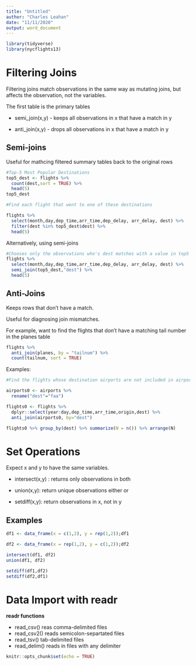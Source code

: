 ---
title: "Untitled"
author: "Charles Leahan"
date: "11/11/2020"
output: word_document
---

```{r}
library(tidyverse)
library(nycflights13)
```

# Filtering Joins 

Filtering joins match observations in the same way as mutating joins, but affects the observation, not the variables. 

The first table is the primary tables

* semi_join(x,y) - keeps all observations in x that have a match in y 

* anti_join(x,y) - drops all observations in x that have a match in y 


## Semi-joins

Useful for mathcing filtered summary tables back to the original rows 


```{r}
#Top-5 Most Popular Destinations
top5_dest <- flights %>%  
  count(dest,sort = TRUE) %>% 
  head(5)
top5_dest
```


```{r}
#Find each flight that went to one of these destinations 

flights %>% 
  select(month,day,dep_time,arr_time,dep_delay, arr_delay, dest) %>%
  filter(dest %in% top5_dest$dest) %>% 
  head(5)
```

Alternatively, using semi-joins

```{r}
#Chooses only the observations who's dest matches with a value in top5
flights %>% 
  select(month,day,dep_time,arr_time,dep_delay, arr_delay, dest) %>% 
  semi_join(top5_dest,"dest") %>% 
  head(5)
```

## Anti-Joins

Keeps rows that don't have a match.

Useful for diagnosing join mismatches. 

For example, want to find the flights that don't have a matching tail number in the planes table

```{r}
flights %>% 
  anti_join(planes, by = "tailnum") %>% 
  count(tailnum, sort = TRUE)
```


Examples: 

```{r}

#Find the flights whose destination airports are not included in airports

airports0 <- airports %>% 
  rename("dest"="faa")

flights0 <- flights %>% 
  dplyr::select(year:day,dep_time,arr_time,origin,dest) %>% 
  anti_join(airports0, by="dest")

flights0 %>% group_by(dest) %>% summarize(N = n()) %>% arrange(N)

```


# Set Operations 

Expect x and y to have the same variables. 

* intersect(x,y) : returns only observations in both

* union(x,y): return unique observations either or 

* setdiff(x,y): return observations in x, not in y 

## Examples 

```{r}
df1 <- data_frame(x = c(1,2), y = rep(1,2));df1

df2 <- data_frame(x = rep(1,2), y = c(1,2));df2

intersect(df1, df2)
union(df1, df2)

setdiff(df1,df2)
setdiff(df2,df1)

```

# Data Import with readr

__readr functions__

* read_csv() reas comma-delimited files
* read_csv2() reads semicolon-separtated files
* read_tsv() tab-delimited files
* read_delim() reads in files with any delimiter


























```{r setup, include=FALSE}
knitr::opts_chunk$set(echo = TRUE)
```


